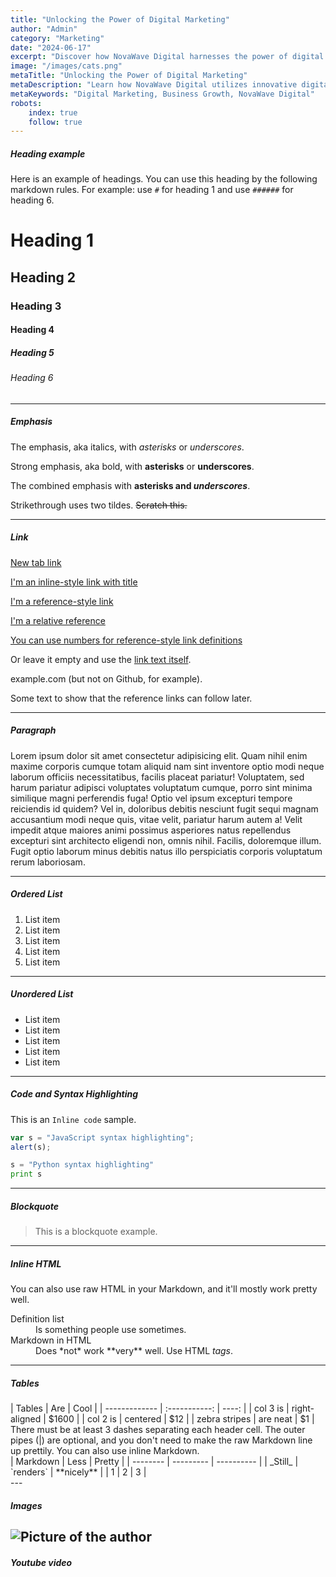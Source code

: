 ```yaml
---
title: "Unlocking the Power of Digital Marketing"
author: "Admin"
category: "Marketing"
date: "2024-06-17"
excerpt: "Discover how NovaWave Digital harnesses the power of digital marketing to drive business growth."
image: "/images/cats.png"
metaTitle: "Unlocking the Power of Digital Marketing"
metaDescription: "Learn how NovaWave Digital utilizes innovative digital marketing strategies to help businesses grow."
metaKeywords: "Digital Marketing, Business Growth, NovaWave Digital"
robots:
    index: true
    follow: true
---
```


##### Heading example

Here is an example of headings. You can use this heading by the following markdown rules. For example: use `#` for heading 1 and use `######` for heading 6.

# Heading 1

## Heading 2

### Heading 3

#### Heading 4

##### Heading 5

###### Heading 6

---

##### Emphasis

The emphasis, aka italics, with _asterisks_ or _underscores_.

Strong emphasis, aka bold, with **asterisks** or **underscores**.

The combined emphasis with **asterisks and _underscores_**.

Strikethrough uses two tildes. ~~Scratch this.~~

---

##### Link

<p><a href="http://stackoverflow.com" target="_blank">New tab link</a></p>

[I'm an inline-style link with title](https://www.google.com "Google's Homepage")

[I'm a reference-style link][arbitrary case-insensitive reference text]

[I'm a relative reference](../atlikti-darbai)

[You can use numbers for reference-style link definitions][1]

Or leave it empty and use the [link text itself].

example.com (but not on Github, for example).

Some text to show that the reference links can follow later.

[arbitrary case-insensitive reference text]: https://adisoft.lt/lt
[1]: https://adisoft.lt/lt
[link text itself]: https://adisoft.lt/lt

---

##### Paragraph

Lorem ipsum dolor sit amet consectetur adipisicing elit. Quam nihil enim maxime corporis cumque totam aliquid nam sint inventore optio modi neque laborum officiis necessitatibus, facilis placeat pariatur! Voluptatem, sed harum pariatur adipisci voluptates voluptatum cumque, porro sint minima similique magni perferendis fuga! Optio vel ipsum excepturi tempore reiciendis id quidem? Vel in, doloribus debitis nesciunt fugit sequi magnam accusantium modi neque quis, vitae velit, pariatur harum autem a! Velit impedit atque maiores animi possimus asperiores natus repellendus excepturi sint architecto eligendi non, omnis nihil. Facilis, doloremque illum. Fugit optio laborum minus debitis natus illo perspiciatis corporis voluptatum rerum laboriosam.

---

##### Ordered List

1. List item
2. List item
3. List item
4. List item
5. List item

---

##### Unordered List

- List item
- List item
- List item
- List item
- List item

---

##### Code and Syntax Highlighting

This is an `Inline code` sample.

```javascript
var s = "JavaScript syntax highlighting";
alert(s);
```

```python
s = "Python syntax highlighting"
print s
```

---

##### Blockquote

> This is a blockquote example.

---

##### Inline HTML

You can also use raw HTML in your Markdown, and it'll mostly work pretty well.

<dl>
  <dt>Definition list</dt>
  <dd>Is something people use sometimes.</dd>

  <dt>Markdown in HTML</dt>
  <dd>Does *not* work **very** well. Use HTML <em>tags</em>.</dd>
</dl>

---

##### Tables
<div style={{'overflowX': 'auto'}}>
| Tables        |      Are      |  Cool |
| ------------- | :-----------: | ----: |
| col 3 is      | right-aligned | $1600 |
| col 2 is      |   centered    |   $12 |
| zebra stripes |   are neat    |    $1 |
</div>
There must be at least 3 dashes separating each header cell.
The outer pipes (|) are optional, and you don't need to make the
raw Markdown line up prettily. You can also use inline Markdown.
<div style={{'overflowX': 'auto'}}>
| Markdown | Less      | Pretty     |
| -------- | --------- | ---------- |
| _Still_  | `renders` | **nicely** |
| 1        | 2         | 3          |
</div>
---

##### Images
 <Image
      src="/images/cats.png"
      width={500}
      height={500}
      alt="Picture of the author"
    />
---

##### Youtube video
<YouTube id="gCbGmAFqLoU"/>
